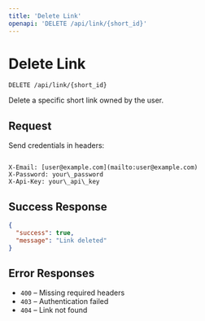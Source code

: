 ```yaml
---
title: 'Delete Link'
openapi: 'DELETE /api/link/{short_id}'
---
```


# Delete Link

`DELETE /api/link/{short_id}`

Delete a specific short link owned by the user.

## Request

Send credentials in headers:

````

X-Email: [user@example.com](mailto:user@example.com)
X-Password: your\_password
X-Api-Key: your\_api\_key

````

## Success Response

```json
{
  "success": true,
  "message": "Link deleted"
}
````

## Error Responses

* `400` – Missing required headers
* `403` – Authentication failed
* `404` – Link not found

````